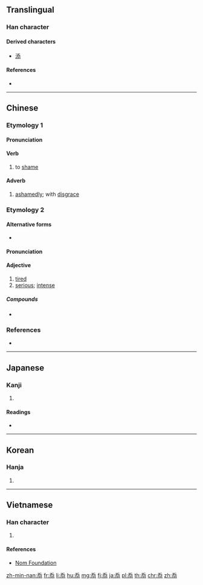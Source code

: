 {{character info/new}}
==Translingual==

===Han character===
{{Han char|rn=61|rad=心|as=04|sn=7|four=20333|canj=HKP,MKP|ids=⿱天㣺, ⿱夭㣺}}

====Derived characters====
* [[添]]

====References====
* {{Han ref|kx=0377.080|dkj=10348|dj=0704.010|hdz=42279.050|uh=5FDD|ud=24541|bh=A9BD|bd=43453}}

----

==Chinese==
{{zh-forms}}

===Etymology 1===

====Pronunciation====
{{zh-pron
|m=tiǎn
|c=tim2,tim5
|mn=
|mc=y
|oc=y
|ma=
|cat=v,adv
}}

====Verb====
{{zh-verb}}

# {{lb|zh|literary}} to [[shame]]

====Adverb====
{{zh-adv}}

# {{lb|zh|literary|self-deprecating}} [[ashamedly]]; with [[disgrace]]

===Etymology 2===

====Alternative forms====
* {{zh-l|悿}}

====Pronunciation====
{{zh-pron
|m=
|c=
|mn=thiám
|mc=
|oc=
|ma=
|cat=a
}}

====Adjective====
{{zh-adj}} {{tcx|Min Nan|lang=zh}}

# [[tired]]
# [[serious]]; [[intense]]

=====Compounds=====
* {{zh-l|忝頭|tr=thiám-thâu}}

===References===
* {{thcwd|3894}}

----

==Japanese==

===Kanji===
{{ja-kanji|grade=|rs=心04}}

# {{defn|lang=ja|sort=心04}}

====Readings====
* {{ja-readings|on=[[てん]] (ten)|kun=[[かたじけな]] (katajikena)}}

----

==Korean==

===Hanja===
{{ko-hanja|hangeul=첨|eumhun=|rv=cheom|mr=ch'ŏm|y=chem}}

# {{defn|lang=ko|sort=心04}}

----

==Vietnamese==

===Han character===
{{vi-hantu|[[thỏm]], [[thiểm]]|rs=心04}}

# {{defn|lang=vi|sort=心04}}

====References====
* [http://nomfoundation.org/common/nom_details.php?codepoint=5fdd Nom Foundation]

[[zh-min-nan:忝]]
[[fr:忝]]
[[li:忝]]
[[hu:忝]]
[[mg:忝]]
[[fj:忝]]
[[ja:忝]]
[[pl:忝]]
[[th:忝]]
[[chr:忝]]
[[zh:忝]]
